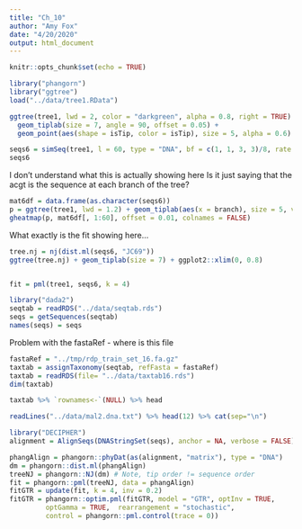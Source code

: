 ```yaml
---
title: "Ch_10"
author: "Amy Fox"
date: "4/20/2020"
output: html_document
---
```


```r
knitr::opts_chunk$set(echo = TRUE)
```

```r
library("phangorn")
library("ggtree")
load("../data/tree1.RData")
```

```r
ggtree(tree1, lwd = 2, color = "darkgreen", alpha = 0.8, right = TRUE) +
  geom_tiplab(size = 7, angle = 90, offset = 0.05) +
  geom_point(aes(shape = isTip, color = isTip), size = 5, alpha = 0.6)
```

```r
seqs6 = simSeq(tree1, l = 60, type = "DNA", bf = c(1, 1, 3, 3)/8, rate = 0.1)
seqs6
```


I don't understand what this is actually showing here
Is it just saying that the acgt is the sequence at each branch of the tree?
```r
mat6df = data.frame(as.character(seqs6))
p = ggtree(tree1, lwd = 1.2) + geom_tiplab(aes(x = branch), size = 5, vjust = 2)
gheatmap(p, mat6df[, 1:60], offset = 0.01, colnames = FALSE)

```

What exactly is the fit showing here...
```r
tree.nj = nj(dist.ml(seqs6, "JC69"))
ggtree(tree.nj) + geom_tiplab(size = 7) + ggplot2::xlim(0, 0.8)


fit = pml(tree1, seqs6, k = 4)
```

```r
library("dada2")
seqtab = readRDS("../data/seqtab.rds")
seqs = getSequences(seqtab)
names(seqs) = seqs
```

Problem with the fastaRef - where is this file
```r
fastaRef = "../tmp/rdp_train_set_16.fa.gz"
taxtab = assignTaxonomy(seqtab, refFasta = fastaRef)
taxtab = readRDS(file= "../data/taxtab16.rds")
dim(taxtab)
```

```r
taxtab %>% `rownames<-`(NULL) %>% head
```


```r
readLines("../data/mal2.dna.txt") %>% head(12) %>% cat(sep="\n")
```

```r
library("DECIPHER")
alignment = AlignSeqs(DNAStringSet(seqs), anchor = NA, verbose = FALSE)

phangAlign = phangorn::phyDat(as(alignment, "matrix"), type = "DNA")
dm = phangorn::dist.ml(phangAlign)
treeNJ = phangorn::NJ(dm) # Note, tip order != sequence order
fit = phangorn::pml(treeNJ, data = phangAlign)
fitGTR = update(fit, k = 4, inv = 0.2)
fitGTR = phangorn::optim.pml(fitGTR, model = "GTR", optInv = TRUE,
         optGamma = TRUE,  rearrangement = "stochastic",
         control = phangorn::pml.control(trace = 0))
```

